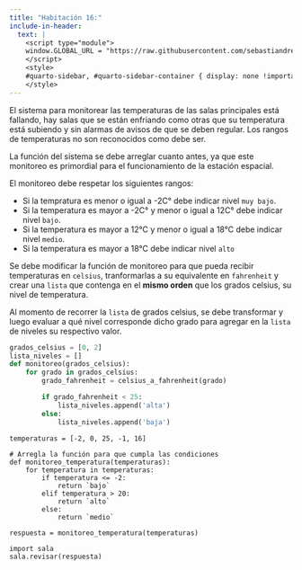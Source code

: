 ```yaml
---
title: "Habitación 16:"
include-in-header:
  text: |
    <script type="module">
    window.GLOBAL_URL = "https://raw.githubusercontent.com/sebastiandres/pyscape/refs/heads/main/quarto/rooms/sala_16.py";
    </script>
    <style>
    #quarto-sidebar, #quarto-sidebar-container { display: none !important; }
    </style>
---
```


El sistema para monitorear las temperaturas de las salas principales está fallando, hay salas que se están enfriando
como otras que su temperatura está subiendo y sin alarmas de avisos de que se deben regular. Los rangos
 de temperaturas no son reconocidos como debe ser.

La función del sistema se debe arreglar cuanto antes, ya que este monitoreo es primordial para el funcionamiento de la estación espacial.

El monitoreo debe respetar los siguientes rangos:

- Si la tempratura es menor o igual a -2C° debe indicar nivel `muy bajo`.
- Si la temperatura es mayor a -2C° y menor o igual a 12C° debe indicar nivel `bajo`.
- Si la temperatura es mayor a 12°C y menor o igual a 18°C debe indicar nivel `medio`.
- Si la temperatura es mayor a 18°C debe indicar nivel `alto`

<div class="alert alert-info">
Se debe modificar la función de monitoreo para que pueda recibir temperaturas en `celsius`, tranformarlas a su equivalente en `fahrenheit` y crear una `lista`
que contenga en el **mismo orden** que los grados celsius, su nivel de temperatura.

</div>

::: {.callout-tip title="Pista" collapse="true"}
Al momento de recorrer la `lista` de grados celsius, se debe transformar y luego evaluar a qué nivel corresponde dicho grado para agregar en la `lista` de
 niveles su respectivo valor.

```python
grados_celsius = [0, 2]
lista_niveles = []
def monitoreo(grados_celsius):
    for grado in grados_celsius:
        grado_fahrenheit = celsius_a_fahrenheit(grado)

        if grado_fahrenheit < 25:
            lista_niveles.append('alta')
        else:
            lista_niveles.append('baja')
```
:::

```pyodide-python
temperaturas = [-2, 0, 25, -1, 16]

# Arregla la función para que cumpla las condiciones
def monitoreo_temperatura(temperaturas):
    for temperatura in temperaturas:
        if temperatura <= -2:
            return `bajo`
        elif temperatura > 20:
            return `alto`
        else:
            return `medio`

respuesta = monitoreo_temperatura(temperaturas)

import sala
sala.revisar(respuesta)
```
